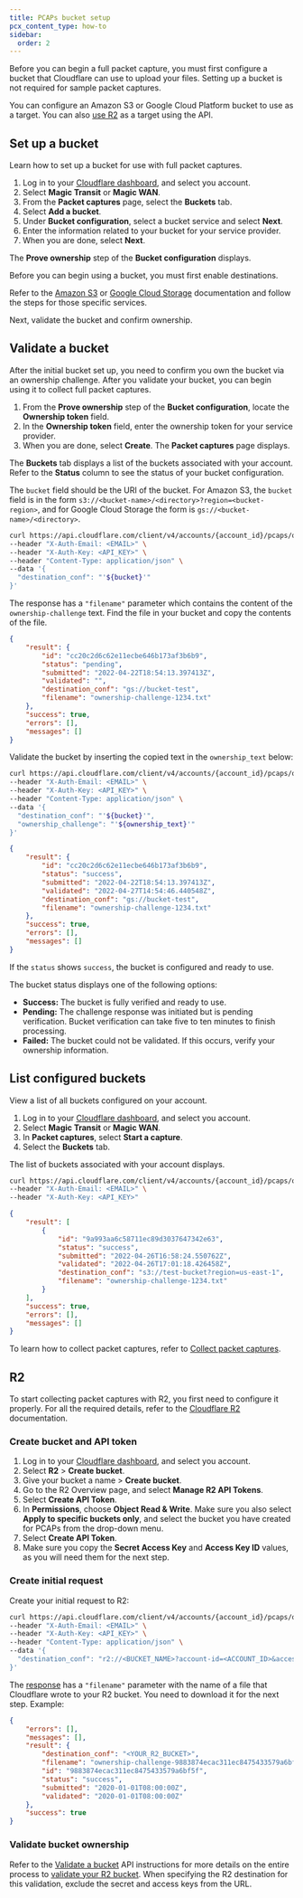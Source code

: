 ```yaml
---
title: PCAPs bucket setup
pcx_content_type: how-to
sidebar:
  order: 2
---
```



Before you can begin a full <GlossaryTooltip term="data packet">packet</GlossaryTooltip> capture, you must first configure a bucket that Cloudflare can use to upload your files. Setting up a bucket is not required for sample packet captures.

You can configure an Amazon S3 or Google Cloud Platform bucket to use as a target. You can also [use R2](#r2) as a target using the API.

## Set up a bucket

Learn how to set up a bucket for use with full packet captures.

<Tabs syncKey="dashPlusAPI"> <TabItem label="Dashboard">

1. Log in to your [Cloudflare dashboard](https://dash.cloudflare.com/login), and select you account.
2. Select **Magic Transit** or **Magic WAN**.
3. From the **Packet captures** page, select the **Buckets** tab.
4. Select **Add a bucket**.
5. Under **Bucket configuration**, select a bucket service and select **Next**.
6. Enter the information related to your bucket for your service provider.
7. When you are done, select **Next**.

The **Prove ownership** step of the **Bucket configuration** displays.

</TabItem> <TabItem label="API">

Before you can begin using a bucket, you must first enable destinations.

Refer to the [Amazon S3](/logs/get-started/enable-destinations/aws-s3/#create-and-get-access-to-an-s3-bucket) or [Google Cloud Storage](/logs/get-started/enable-destinations/google-cloud-storage/#create-and-get-access-to-a-gcs-bucket) documentation and follow the steps for those specific services.

</TabItem> </Tabs>

Next, validate the bucket and confirm ownership.

## Validate a bucket

After the initial bucket set up, you need to confirm you own the bucket via an ownership challenge. After you validate your bucket, you can begin using it to collect full packet captures.

<Tabs syncKey="dashPlusAPI"> <TabItem label="Dashboard">

1. From the **Prove ownership** step of the **Bucket configuration**, locate the **Ownership token** field.
2. In the **Ownership token** field, enter the ownership token for your service provider.
3. When you are done, select **Create**. The **Packet captures** page displays.

The **Buckets** tab displays a list of the buckets associated with your account. Refer to the **Status** column to see the status of your bucket configuration.

</TabItem> <TabItem label="API">

The `bucket` field should be the URI of the bucket. For Amazon S3, the `bucket` field is in the form `s3://<bucket-name>/<directory>?region=<bucket-region>`, and for Google Cloud Storage the form is `gs://<bucket-name>/<directory>`.

```bash title="Ownership challenge request example"
curl https://api.cloudflare.com/client/v4/accounts/{account_id}/pcaps/ownership \
--header "X-Auth-Email: <EMAIL>" \
--header "X-Auth-Key: <API_KEY>" \
--header "Content-Type: application/json" \
--data '{
  "destination_conf": "'${bucket}'"
}'
```

The response has a `"filename"` parameter which contains the content of the `ownership-challenge` text. Find the file in your bucket and copy the contents of the file.

```json title="Ownership challenge response example"
{
	"result": {
		"id": "cc20c2d6c62e11ecbe646b173af3b6b9",
		"status": "pending",
		"submitted": "2022-04-22T18:54:13.397413Z",
		"validated": "",
		"destination_conf": "gs://bucket-test",
		"filename": "ownership-challenge-1234.txt"
	},
	"success": true,
	"errors": [],
	"messages": []
}
```

Validate the bucket by inserting the copied text in the `ownership_text` below:

```bash title="Bucket validation example"
curl https://api.cloudflare.com/client/v4/accounts/{account_id}/pcaps/ownership/validate \
--header "X-Auth-Email: <EMAIL>" \
--header "X-Auth-Key: <API_KEY>" \
--header "Content-Type: application/json" \
--data '{
  "destination_conf": "'${bucket}'",
  "ownership_challenge": "'${ownership_text}'"
}'
```

```json title="Bucket validation response"
{
	"result": {
		"id": "cc20c2d6c62e11ecbe646b173af3b6b9",
		"status": "success",
		"submitted": "2022-04-22T18:54:13.397413Z",
		"validated": "2022-04-27T14:54:46.440548Z",
		"destination_conf": "gs://bucket-test",
		"filename": "ownership-challenge-1234.txt"
	},
	"success": true,
	"errors": [],
	"messages": []
}
```

If the `status` shows `success`, the bucket is configured and ready to use.

</TabItem> </Tabs>

The bucket status displays one of the following options:

- **Success:** The bucket is fully verified and ready to use.
- **Pending:** The challenge response was initiated but is pending verification. Bucket verification can take five to ten minutes to finish processing.
- **Failed:** The bucket could not be validated. If this occurs, verify your ownership information.

## List configured buckets

View a list of all buckets configured on your account.

<Tabs syncKey="dashPlusAPI"> <TabItem label="Dashboard">

1. Log in to your [Cloudflare dashboard](https://dash.cloudflare.com/login), and select you account.
2. Select **Magic Transit** or **Magic WAN**.
3. In **Packet captures**, select **Start a capture**.
4. Select the **Buckets** tab.

The list of buckets associated with your account displays.

</TabItem> <TabItem label="API">

```bash title="Bucket list request example"
curl https://api.cloudflare.com/client/v4/accounts/{account_id}/pcaps/ownership \
--header "X-Auth-Email: <EMAIL>" \
--header "X-Auth-Key: <API_KEY>"
```

```json title="Bucket list response example"
{
	"result": [
		{
			"id": "9a993aa6c58711ec89d3037647342e63",
			"status": "success",
			"submitted": "2022-04-26T16:58:24.550762Z",
			"validated": "2022-04-26T17:01:18.426458Z",
			"destination_conf": "s3://test-bucket?region=us-east-1",
			"filename": "ownership-challenge-1234.txt"
		}
	],
	"success": true,
	"errors": [],
	"messages": []
}
```

</TabItem> </Tabs>

To learn how to collect packet captures, refer to [Collect packet captures](/magic-firewall/packet-captures/collect-pcaps/).

## R2

To start collecting packet captures with R2, you first need to configure it properly. For all the required details, refer to the [Cloudflare R2](/r2/) documentation.

### Create bucket and API token

1. Log in to your [Cloudflare dashboard](https://dash.cloudflare.com/login), and select you account.
2. Select **R2** > **Create bucket**.
3. Give your bucket a name > **Create bucket**.
4. Go to the R2 Overview page, and select **Manage R2 API Tokens**.
5. Select **Create API Token**.
6. In **Permissions**, choose **Object Read & Write**. Make sure you also select **Apply to specific buckets only**, and select the bucket you have created for PCAPs from the drop-down menu.
7. Select **Create API Token**.
8. Make sure you copy the **Secret Access Key** and **Access Key ID** values, as you will need them for the next step.

### Create initial request

Create your initial request to R2:

```bash
curl https://api.cloudflare.com/client/v4/accounts/{account_id}/pcaps/ownership \
--header "X-Auth-Email: <EMAIL>" \
--header "X-Auth-Key: <API_KEY>" \
--header "Content-Type: application/json" \
--data '{
  "destination_conf": "r2://<BUCKET_NAME>?account-id=<ACCOUNT_ID>&access-key-id=<R2_ACCESS_KEY_ID>&secret-access-key=<R2_SECRET_ACCESS_KEY>"
}'
```

The [response](/api/operations/magic-pcap-collection-add-buckets-for-full-packet-captures) has a `"filename"` parameter with the name of a file that Cloudflare wrote to your R2 bucket. You need to download it for the next step. Example:

```json
{
	"errors": [],
	"messages": [],
	"result": {
		"destination_conf": "<YOUR_R2_BUCKET>",
		"filename": "ownership-challenge-9883874ecac311ec8475433579a6bf5f.txt",
		"id": "9883874ecac311ec8475433579a6bf5f",
		"status": "success",
		"submitted": "2020-01-01T08:00:00Z",
		"validated": "2020-01-01T08:00:00Z"
	},
	"success": true
}
```

### Validate bucket ownership

Refer to the [Validate a bucket](#validate-a-bucket) API instructions for more details on the entire process to [validate your R2 bucket](/api/operations/magic-pcap-collection-validate-buckets-for-full-packet-captures). When specifying the R2 destination for this validation, exclude the secret and access keys from the URL.
